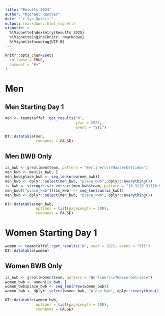 ```yaml
---
title: "Results 2024"
author: "Michael Rustler"
date: "`r Sys.Date()`"
output: rmarkdown::html_vignette
vignette: >
  %\VignetteIndexEntry{Results 2025}
  %\VignetteEngine{knitr::rmarkdown}
  %\VignetteEncoding{UTF-8}
---
```


```r
knitr::opts_chunk$set(
  collapse = TRUE,
  comment = "#>"
)

```

# Men

## Men Starting Day 1

```r
men <- teamstaffel::get_results("M", 
                                year = 2025,
                                event = "ST1")

DT::datatable(men,
              rownames = FALSE)

```

## Men BWB Only
```r
is_bwb <- grepl(men$team, pattern = "Berliner\\s?Wasserbetriebe")
men_bwb <- men[is_bwb, ] 
men_bwb$place_bwb <- seq_len(nrow(men_bwb))
men_bwb <- dplyr::select(men_bwb, "place_bwb", dplyr::everything())
is_kwb <- stringr::str_extract(men_bwb$team, pattern = "[0-9][0-9]?[0-9]?") %in% c(99:101,103)
men_bwb[["place_kwb"]][is_kwb] <- seq_len(sum(is_kwb))
men_bwb <- dplyr::select(men_bwb, "place_kwb", dplyr::everything()) 

DT::datatable(men_bwb,
              options = list(pageLength = 100),
              rownames = FALSE)

```



# Women Starting Day 1

```r
women <- teamstaffel::get_results("W", year = 2025, event = "ST1")
DT::datatable(women)

```


## Women BWB Only
```r
is_bwb <- grepl(women$team, pattern = "Berliner\\s?Wasserbetriebe")
women_bwb <- women[is_bwb, ] 
women_bwb$place_bwb <- seq_len(nrow(women_bwb))
women_bwb <- dplyr::select(women_bwb, "place_bwb", dplyr::everything())

DT::datatable(women_bwb,
              options = list(pageLength = 100),
              rownames = FALSE)

```

